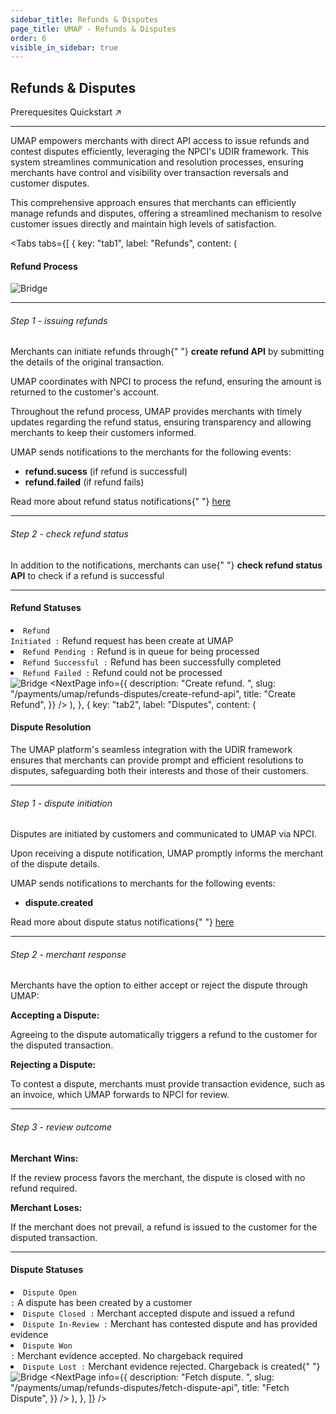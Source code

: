 ```yaml
---
sidebar_title: Refunds & Disputes
page_title: UMAP - Refunds & Disputes
order: 6
visible_in_sidebar: true
---
```


## Refunds & Disputes

<Card padding="nano" shape="rounded" marginBottom="micro" marginTop="micro">
    <Text size="medium" marginBottom="nano" paddingRight="medium" weight="600">
        Prerequesites
    </Text>
    <Link href="/payments/umap/quickstart">
        Quickstart ↗ 
    </Link>
</Card>

<hr class="primary" />

UMAP empowers merchants with direct API access to issue refunds and contest disputes efficiently, leveraging the NPCI's UDIR framework. This system streamlines communication and resolution processes, ensuring merchants have control and visibility over transaction reversals and customer disputes.

This comprehensive approach ensures that merchants can efficiently manage refunds and disputes, offering a streamlined mechanism to resolve customer issues directly and maintain high levels of satisfaction.

<Tabs
    tabs={[
        {
            key: "tab1",
            label: "Refunds",
            content: (
                <Text>
                    <h4>Refund Process</h4>
                    <img
                        src="https://storage.googleapis.com/strapi-assets/latest/refund-flow-online_flow/refund-flow-online_flow.png"
                        alt="Bridge"
                    />
                    <hr class="primary" />
                    <h6>Step 1 - issuing refunds</h6>
                    <p>
                        Merchants can initiate refunds through{" "}
                        <b>create refund API</b> by submitting the details of
                        the original transaction.
                    </p>
                    <p>
                        UMAP coordinates with NPCI to process the refund,
                        ensuring the amount is returned to the customer's
                        account.
                    </p>
                    <p>
                        Throughout the refund process, UMAP provides merchants
                        with timely updates regarding the refund status,
                        ensuring transparency and allowing merchants to keep
                        their customers informed.
                    </p>
                    <p>
                        UMAP sends notifications to the merchants for the
                        following events:
                    </p>
                    <ul>
                        <li>
                            <b>refund.sucess</b> (if refund is successful)
                        </li>
                        <li>
                            <b>refund.failed</b> (if refund fails)
                        </li>
                    </ul>
                    <p>
                        Read more about refund status notifications{" "}
                        <a href="/payments/umap/notifications/refunds">here</a>
                    </p>
                    <hr class="tertiary" />
                    <h6>Step 2 - check refund status</h6>
                    <p>
                        In addition to the notifications, merchants can use{" "}
                        <b>check refund status API</b> to check if a refund is
                        successful
                    </p>
                    <hr class="primary" />
                    <h4>Refund Statuses</h4>
                    <li>
                        <code>Refund Initiated :</code> Refund request has been
                        create at UMAP
                    </li>
                    <li>
                        <code>Refund Pending :</code> Refund is in queue for
                        being processed
                    </li>
                    <li>
                        <code>Refund Successful :</code> Refund has been
                        successfully completed
                    </li>
                    <li>
                        <code>Refund Failed :</code> Refund could not be
                        processed
                    </li>
                    <img
                        src="https://storage.googleapis.com/strapi-assets/latest/Frame_74/Frame_74.png"
                        alt="Bridge"
                    />
                    <NextPage
                        info={{
                            description: "Create refund.  ",
                            slug: "/payments/umap/refunds-disputes/create-refund-api",
                            title: "Create Refund",
                        }}
                    />
                </Text>
            ),
        },
        {
            key: "tab2",
            label: "Disputes",
            content: (
                <Text>
                    <h4>Dispute Resolution</h4>
                    <p>
                        The UMAP platform's seamless integration with the UDIR
                        framework ensures that merchants can provide prompt and
                        efficient resolutions to disputes, safeguarding both
                        their interests and those of their customers.
                    </p>
                    <hr class="primary" />
                    <h6>Step 1 - dispute initiation</h6>
                    <p>
                        Disputes are initiated by customers and communicated to
                        UMAP via NPCI.
                    </p>
                    <p>
                        Upon receiving a dispute notification, UMAP promptly
                        informs the merchant of the dispute details.
                    </p>
                    <p>
                        UMAP sends notifications to merchants for the following
                        events:
                    </p>
                    <ul>
                        <li>
                            <b>dispute.created</b>
                        </li>
                    </ul>
                    <p>
                        Read more about dispute status notifications{" "}
                        <a href="/payments/umap/notifications/disputes">here</a>
                    </p>
                    <hr class="tertiary" />
                    <h6>Step 2 - merchant response</h6>
                    <p>
                        Merchants have the option to either accept or reject the
                        dispute through UMAP:
                    </p>
                    <b>Accepting a Dispute:</b>
                    <p>
                        Agreeing to the dispute automatically triggers a refund
                        to the customer for the disputed transaction.
                    </p>
                    <b>Rejecting a Dispute:</b>
                    <p>
                        To contest a dispute, merchants must provide transaction
                        evidence, such as an invoice, which UMAP forwards to
                        NPCI for review.
                    </p>
                    <hr class="tertiary" />
                    <h6>Step 3 - review outcome</h6>
                    <b>Merchant Wins:</b>
                    <p>
                        If the review process favors the merchant, the dispute
                        is closed with no refund required.
                    </p>
                    <b>Merchant Loses:</b>
                    <p>
                        If the merchant does not prevail, a refund is issued to
                        the customer for the disputed transaction.
                    </p>
                    <hr class="primary" />
                    <h4>Dispute Statuses</h4>
                    <li>
                        <code>Dispute Open :</code> A dispute has been created
                        by a customer
                    </li>
                    <li>
                        <code>Dispute Closed :</code> Merchant accepted dispute
                        and issued a refund
                    </li>
                    <li>
                        <code>Dispute In-Review :</code> Merchant has contested
                        dispute and has provided evidence
                    </li>
                    <li>
                        <code>Dispute Won :</code> Merchant evidence accepted.
                        No chargeback required
                    </li>
                    <li>
                        <code>Dispute Lost :</code> Merchant evidence rejected.
                        Chargeback is created{" "}
                    </li>
                    <img
                        src="https://storage.googleapis.com/strapi-assets/latest/Frame_73/Frame_73.png"
                        alt="Bridge"
                    />
                    <NextPage
                        info={{
                            description: "Fetch dispute.  ",
                            slug: "/payments/umap/refunds-disputes/fetch-dispute-api",
                            title: "Fetch Dispute",
                        }}
                    />
                </Text>
            ),
        },
    ]}
/>
